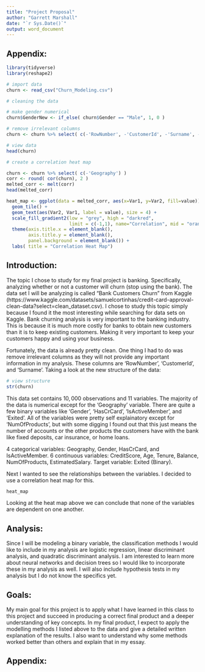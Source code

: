 ```yaml
---
title: "Project Proposal"
author: "Garrett Marshall"
date: "`r Sys.Date()`"
output: word_document
---
```



## Appendix:

```r
library(tidyverse)
library(reshape2)
```

```r
# import data
churn <- read_csv("Churn_Modeling.csv")
```

```r
# cleaning the data

# make gender numerical
churn$GenderNew <- if_else( churn$Gender == "Male", 1, 0 )

# remove irrelevant columns
churn <- churn %>% select( c(-'RowNumber', -'CustomerId', -'Surname', -'Gender') )

# view data
head(churn)
```



```r
# create a correlation heat map

churn <- churn %>% select( c(-'Geography') )
corr <- round( cor(churn), 2 )
melted_corr <- melt(corr)
head(melted_corr)

heat_map <- ggplot(data = melted_corr, aes(x=Var1, y=Var2, fill=value)) + 
  geom_tile() +
  geom_text(aes(Var2, Var1, label = value), size = 4) +
  scale_fill_gradient2(low = "grey", high = "darkred",
                       limit = c(-1,1), name="Correlation", mid = "orange") +
  theme(axis.title.x = element_blank(),
        axis.title.y = element_blank(),
        panel.background = element_blank()) +
  labs( title = "Correlation Heat Map")
```



## Introduction:

The topic I chose to study for my final project is banking. Specifically, analyzing whether or not a customer will churn (stop using the bank). The data set I will be analyzing is called "Bank Customers Churn" from Kaggle (https://www.kaggle.com/datasets/samuelcortinhas/credit-card-approval-clean-data?select=clean_dataset.csv). I chose to study this topic simply because I found it the most interesting while searching for data sets on Kaggle. Bank churning analysis is very important to the banking industry. This is because it is much more costly for banks to obtain new customers than it is to keep existing customers. Making it very important to keep your customers happy and using your business.

Fortunately, the data is already pretty clean. One thing I had to do was remove irrelevant columns as they will not provide any important information in my analysis. These columns are 'RowNumber', 'CustomerId', and 'Surname'. Taking a look at the new structure of the data:

```r
# view structure
str(churn)
```
This data set contains $10,000$ observations and $11$ variables. The majority of the data is numerical except for the 'Geography' variable. There are quite a few binary variables like 'Gender', 'HasCrCard', 'IsActiveMember', and 'Exited'. All of the variables were pretty self explainatory except for 'NumOfProducts', but with some digging I found out that this just means the number of accounts or the other products the customers have with the bank like fixed deposits, car insurance, or home loans.

4 categorical variables: Geography, Gender, HasCrCard, and IsActiveMember.
6 continuous variables: CreditScore, Age, Tenure, Balance, NumOfProducts, EstimatedSalary.
Target variable: Exited (Binary).

Next I wanted to see the relationships between the variables. I decided to use a correlation heat map for this.

```r
heat_map
```
Looking at the heat map above we can conclude that none of the variables are dependent on one another.


## Analysis:

Since I will be modeling a binary variable, the classification methods I would like to include in my analysis are logistic regression, linear discriminant analysis, and quadratic discriminant analysis. I am interested to learn more about neural networks and decision trees so I would like to incorporate these in my analysis as well. I will also include hypothesis tests in my analysis but I do not know the specifics yet.


## Goals:

My main goal for this project is to apply what I have learned in this class to this project and succeed in producing a correct final product and a deeper understanding of key concepts. In my final product, I expect to apply the modelling methods I listed above to the data and give a detailed written explanation of the results. I also want to understand why some methods worked better than others and explain that in my essay.


## Appendix:








